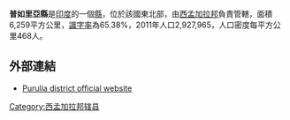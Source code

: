 '''普如里亞縣'''是[[印度|印度]]的一個[[縣|縣]]，位於該國東北部，由[[西孟加拉邦|西孟加拉邦]]負責管轄，面積6,259平方公里，[[識字率|識字率]]為65.38%，2011年人口2,927,965，人口密度每平方公里468人。

==外部連結==
*[http://www.purulia.gov.in Purulia district official website] {{Wayback|url=http://www.purulia.gov.in/ |date=20200608100949 }}

{{coord|23|20|N|86|22|E|source:itwiki_type:adm3rd|display=title}}

{{西孟加拉邦行政区划小作品}}
[[Category:西孟加拉邦辖县|Category:西孟加拉邦辖县]]